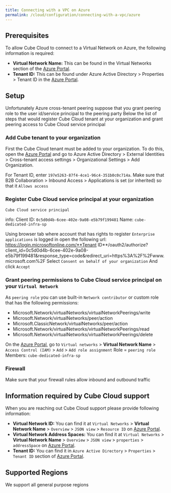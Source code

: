 ```yaml
---
title: Connecting with a VPC on Azure
permalink: /cloud/configuration/connecting-with-a-vpc/azure
---
```


## Prerequisites

To allow Cube Cloud to connect to a Virtual Network on Azure, the following
information is required:

- **Virtual Network Name:** This can be found in the Virtual Networks section of
  the [Azure Portal][azure-console].
- **Tenant ID:** This can be found under Azure Active Directory > Properties >
  Tenant ID in the [Azure Portal][azure-console].

## Setup

Unfortunately Azure cross-tenant peering suppose that you grant peering role to
the user id/service principal to the peering party Below the list of steps that
would register Cube Cloud tenant at your organization and grant peering access
to Cube Cloud service principal

### Add Cube tenant to your organization

First the Cube Cloud tenant must be added to your organization. To do this,
open the [Azure Portal][azure-console] and go to Azure Active Directory > External
Identities > Cross-tenant access settings > Organizational Settings > Add
Organization.

For Tenant ID, enter `197e5263-87f4-4ce1-96c4-351b0c0c714a`. Make sure that
B2B Collaboration > Inbound Access > Applications is set (or inherited) so
that it `Allows access`

### Register Cube Cloud service principal at your organization

`Cube Cloud service principal`

info:
Client ID: `0c5d0d4b-6cee-402e-9a08-e5b79f199481`
Name: `cube-dedicated-infra-sp`

Using browser tab where account that has rights to register
`Enterprise applications` is logged in open the following url:
https://login.microsoftonline.com/**Tenant
ID\*\*/oauth2/authorize?client_id=0c5d0d4b-6cee-402e-9a08-e5b79f199481&response_type=code&redirect_uri=https%3A%2F%2Fwww.microsoft.com%2F
Select `Consent on behalf of your organization` And click `Accept`

### Grant peering permissions to Cube Cloud service principal on your `Virtual Network`

As `peering role` you can use built-in `Network contributor` or custom role that
has the following permissions:

- Microsoft.Network/virtualNetworks/virtualNetworkPeerings/write
- Microsoft.Network/virtualNetworks/peer/action
- Microsoft.ClassicNetwork/virtualNetworks/peer/action
- Microsoft.Network/virtualNetworks/virtualNetworkPeerings/read
- Microsoft.Network/virtualNetworks/virtualNetworkPeerings/delete

On the [Azure Portal][azure-console], go to `Virtual networks` > **Virtual
Network Name** > `Access Control (IAM)` > `Add` > `Add role assignment` Role =
`peering role` Members: `cube-dedicated-infra-sp`

### Firewall

Make sure that your firewall rules allow inbound and outbound traffic

## Information required by Cube Cloud support

When you are reaching out Cube Cloud support please provide following
information:

- **Virtual Network ID:** You can find it at `Virtual Networks` > **Virtual
  Network Name** > `Overview` > `JSON view` > `Resource ID` on [Azure
  Portal][azure-console].
- **Virtual Network Address Spaces:** You can find it at `Virtual Networks` >
  **Virtual Network Name** > `Overview` > `JSON view` > `properties` >
  `addressSpace` on [Azure Portal][azure-console].
- **Tenant ID:** You can find it in `Azure Active Directory` > `Properties` >
  `Tenant ID` section of [Azure Portal][azure-console].

## Supported Regions

We support all general purpose regions

[azure-console]: https://portal.azure.com
